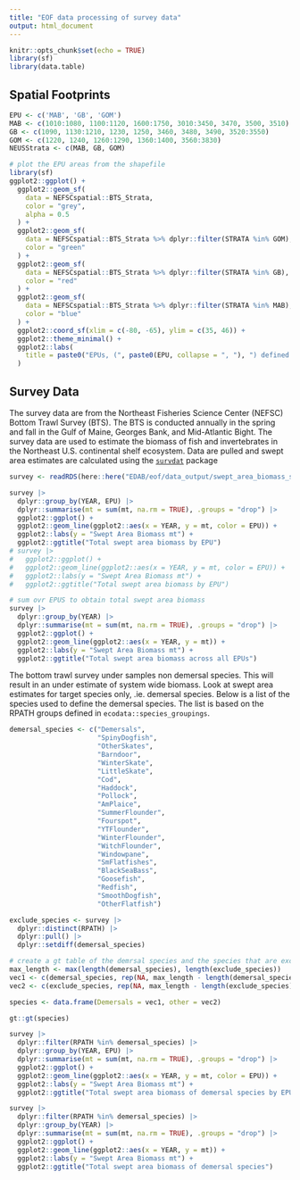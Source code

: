 ```yaml
---
title: "EOF data processing of survey data"
output: html_document
---
```


```r
knitr::opts_chunk$set(echo = TRUE)
library(sf)
library(data.table)
```

## Spatial Footprints

```r
EPU <- c('MAB', 'GB', 'GOM')
MAB <- c(1010:1080, 1100:1120, 1600:1750, 3010:3450, 3470, 3500, 3510)
GB <- c(1090, 1130:1210, 1230, 1250, 3460, 3480, 3490, 3520:3550)
GOM <- c(1220, 1240, 1260:1290, 1360:1400, 3560:3830)
NEUSStrata <- c(MAB, GB, GOM)

# plot the EPU areas from the shapefile
library(sf)
ggplot2::ggplot() +
  ggplot2::geom_sf(
    data = NEFSCspatial::BTS_Strata,
    color = "grey",
    alpha = 0.5
  ) +
  ggplot2::geom_sf(
    data = NEFSCspatial::BTS_Strata %>% dplyr::filter(STRATA %in% GOM),
    color = "green"
  ) +
  ggplot2::geom_sf(
    data = NEFSCspatial::BTS_Strata %>% dplyr::filter(STRATA %in% GB),
    color = "red"
  ) +
  ggplot2::geom_sf(
    data = NEFSCspatial::BTS_Strata %>% dplyr::filter(STRATA %in% MAB),
    color = "blue"
  ) +
  ggplot2::coord_sf(xlim = c(-80, -65), ylim = c(35, 46)) +
  ggplot2::theme_minimal() +
  ggplot2::labs(
    title = paste0("EPUs, (", paste0(EPU, collapse = ", "), ") defined by survey strata")
  )


```


## Survey Data

The survey data are from the Northeast Fisheries Science Center (NEFSC) Bottom Trawl Survey (BTS). The BTS is conducted annually in the spring and fall in the Gulf of Maine, Georges Bank, and Mid-Atlantic Bight. The survey data are used to estimate the biomass of fish and invertebrates in the Northeast U.S. continental shelf ecosystem. Data are pulled and swept area estimates are calculated using the [`survdat`](https://noaa-edab.github.io/survdat/) package

```r
survey <- readRDS(here::here("EDAB/eof/data_output/swept_area_biomass_species_EOF.rds"))

survey |> 
  dplyr::group_by(YEAR, EPU) |>
  dplyr::summarise(mt = sum(mt, na.rm = TRUE), .groups = "drop") |>
  ggplot2::ggplot() +
  ggplot2::geom_line(ggplot2::aes(x = YEAR, y = mt, color = EPU)) +
  ggplot2::labs(y = "Swept Area Biomass mt") +
  ggplot2::ggtitle("Total swept area biomass by EPU")
# survey |>
#   ggplot2::ggplot() +
#   ggplot2::geom_line(ggplot2::aes(x = YEAR, y = mt, color = EPU)) +
#   ggplot2::labs(y = "Swept Area Biomass mt") +
#   ggplot2::ggtitle("Total swept area biomass by EPU")

# sum ovr EPUS to obtain total swept area biomass
survey |>
  dplyr::group_by(YEAR) |>
  dplyr::summarise(mt = sum(mt, na.rm = TRUE), .groups = "drop") |>
  ggplot2::ggplot() +
  ggplot2::geom_line(ggplot2::aes(x = YEAR, y = mt)) +
  ggplot2::labs(y = "Swept Area Biomass mt") +
  ggplot2::ggtitle("Total swept area biomass across all EPUs")

```

The bottom trawl survey under samples non demersal species. This will result in an under estimate of system wide biomass. Look at swept area estimates for target species only, .ie. demersal species. Below is a list of the species used to define the demersal species. The list is based on the RPATH groups defined in `ecodata::species_groupings`.

```r
demersal_species <- c("Demersals",
                      "SpinyDogfish",
                      "OtherSkates",
                      "Barndoor",
                      "WinterSkate",
                      "LittleSkate",
                      "Cod",
                      "Haddock",
                      "Pollock",
                      "AmPlaice",
                      "SummerFlounder",
                      "Fourspot",
                      "YTFlounder",
                      "WinterFlounder",
                      "WitchFlounder",
                      "Windowpane",
                      "SmFlatfishes",
                      "BlackSeaBass",
                      "Goosefish",
                      "Redfish",
                      "SmoothDogfish",
                      "OtherFlatfish")

exclude_species <- survey |> 
  dplyr::distinct(RPATH) |>
  dplyr::pull() |> 
  dplyr::setdiff(demersal_species)

# create a gt table of the demrsal species and the species that are excluded
max_length <- max(length(demersal_species), length(exclude_species))
vec1 <- c(demersal_species, rep(NA, max_length - length(demersal_species)))
vec2 <- c(exclude_species, rep(NA, max_length - length(exclude_species)))

species <- data.frame(Demersals = vec1, other = vec2)

gt::gt(species)

```

```r
survey |>
  dplyr::filter(RPATH %in% demersal_species) |>
  dplyr::group_by(YEAR, EPU) |>
  dplyr::summarise(mt = sum(mt, na.rm = TRUE), .groups = "drop") |>
  ggplot2::ggplot() +
  ggplot2::geom_line(ggplot2::aes(x = YEAR, y = mt, color = EPU)) +
  ggplot2::labs(y = "Swept Area Biomass mt") +
  ggplot2::ggtitle("Total swept area biomass of demersal species by EPU")

survey |>
  dplyr::filter(RPATH %in% demersal_species) |>
  dplyr::group_by(YEAR) |>
  dplyr::summarise(mt = sum(mt, na.rm = TRUE), .groups = "drop") |>
  ggplot2::ggplot() +
  ggplot2::geom_line(ggplot2::aes(x = YEAR, y = mt)) +
  ggplot2::labs(y = "Swept Area Biomass mt") +
  ggplot2::ggtitle("Total swept area biomass of demersal species")



```


